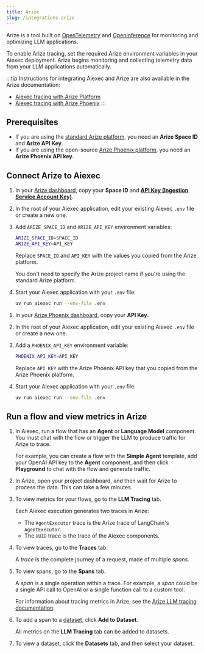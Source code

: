 ```yaml
---
title: Arize
slug: /integrations-arize
---
```



Arize is a tool built on [OpenTelemetry](https://opentelemetry.io/) and [OpenInference](https://docs.arize.com/phoenix/reference/open-inference) for monitoring and optimizing LLM applications.

To enable Arize tracing, set the required Arize environment variables in your Aiexec deployment.
Arize begins monitoring and collecting telemetry data from your LLM applications automatically.

:::tip
Instructions for integrating Aiexec and Arize are also available in the Arize documentation:

* [Aiexec tracing with Arize Platform](https://arize.com/docs/ax/integrations/frameworks-and-platforms/aiexec/aiexec-tracing)
* [Aiexec tracing with Arize Phoenix](https://arize.com/docs/phoenix/integrations/aiexec/aiexec-tracing)
:::

## Prerequisites

* If you are using the [standard Arize platform](https://docs.arize.com/arize), you need an **Arize Space ID** and **Arize API Key**.
* If you are using the open-source [Arize Phoenix platform](https://docs.arize.com/phoenix), you need an **Arize Phoenix API key**.

## Connect Arize to Aiexec

<Tabs>
<TabItem value="platform" label="Arize Platform" default>

1. In your [Arize dashboard](https://app.arize.com/), copy your **Space ID** and [**API Key (Ingestion Service Account Key)**](https://arize.com/docs/ax/security-and-settings/api-keys).

2. In the root of your Aiexec application, edit your existing Aiexec `.env` file or create a new one.

3. Add `ARIZE_SPACE_ID` and `ARIZE_API_KEY` environment variables:

    ```bash
    ARIZE_SPACE_ID=SPACE_ID
    ARIZE_API_KEY=API_KEY
    ```

    Replace `SPACE_ID` and `API_KEY` with the values you copied from the Arize platform.

    You don't need to specify the Arize project name if you're using the standard Arize platform.

4. Start your Aiexec application with your `.env` file:

    ```bash
    uv run aiexec run --env-file .env
    ```

</TabItem>
<TabItem value="phoenix" label="Arize Phoenix">

1. In your [Arize Phoenix dashboard](https://app.phoenix.arize.com/), copy your **API Key**.

2. In the root of your Aiexec application, edit your existing Aiexec `.env` file or create a new one.

3. Add a `PHOENIX_API_KEY` environment variable:

    ```bash
    PHOENIX_API_KEY=API_KEY
    ```

    Replace `API_KEY` with the Arize Phoenix API key that you copied from the Arize Phoenix platform.

4. Start your Aiexec application with your `.env` file:

    ```bash
    uv run aiexec run --env-file .env
    ```

</TabItem>
</Tabs>

## Run a flow and view metrics in Arize

1. In Aiexec, run a flow that has an **Agent** or **Language Model** component.
You must chat with the flow or trigger the LLM to produce traffic for Arize to trace.

    For example, you can create a flow with the **Simple Agent** template, add your OpenAI API key to the **Agent** component, and then click **Playground** to chat with the flow and generate traffic.

2. In Arize, open your project dashboard, and then wait for Arize to process the data.
This can take a few minutes.

3. To view metrics for your flows, go to the **LLM Tracing** tab.

    Each Aiexec execution generates two traces in Arize:

    * The `AgentExecutor` trace is the Arize trace of LangChain's `AgentExecutor`.
    * The `UUID` trace is the trace of the Aiexec components.

4. To view traces, go to the **Traces** tab.

    A _trace_ is the complete journey of a request, made of multiple _spans_.

5. To view spans, go to the **Spans** tab.

    A _span_ is a single operation within a trace.
    For example, a _span_ could be a single API call to OpenAI or a single function call to a custom tool.

    For information about tracing metrics in Arize, see the [Arize LLM tracing documentation](https://docs.arize.com/arize/llm-tracing/tracing).

6. To add a span to a [dataset](https://docs.arize.com/arize/llm-datasets-and-experiments/datasets-and-experiments), click **Add to Dataset**.

    All metrics on the **LLM Tracing** tab can be added to datasets.

7. To view a dataset, click the **Datasets** tab, and then select your dataset.
